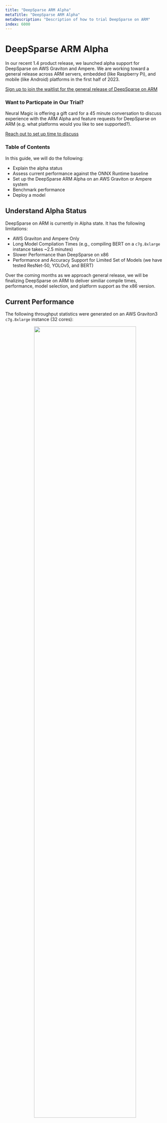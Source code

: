 ```yaml
---
title: "DeepSparse ARM Alpha"
metaTitle: "DeepSparse ARM Alpha"
metaDescription: "Description of how to trial DeepSparse on ARM"
index: 6000
---
```


# DeepSparse ARM Alpha

In our recent 1.4 product release, we launched alpha support for DeepSparse on AWS Graviton and Ampere. We are working toward a general release across ARM servers, embedded (like Raspberry Pi), and mobile (like Android) platforms in the first half of 2023.

[Sign up to join the waitlist for the general release of DeepSparse on ARM](https://neuralmagic.com/deepsparse-arm-waitlist)

### Want to Particpate in Our Trial?

Neural Magic is offering a gift card for a 45 minute conversation to discuss experience with the ARM Alpha and feature requests for DeepSparse on ARM (e.g. what platforms would you like to see supported?). 

[Reach out to set up time to discuss](https://neuralmagic.com/contact/)

### Table of Contents

In this guide, we will do the following:
- Explain the alpha status
- Assess current performance against the ONNX Runtime baseline
- Set up the DeepSparse ARM Alpha on an AWS Graviton or Ampere system
- Benchmark performance
- Deploy a model

## Understand Alpha Status

DeepSparse on ARM is currently in Alpha state. It has the following limitations:
- AWS Graviton and Ampere Only
- Long Model Compilation Times (e.g., compiling BERT on a `c7g.8xlarge` instance takes ~2.5 minutes)
- Slower Performance than DeepSparse on x86
- Performance and Accuracy Support for Limited Set of Models (we have tested ResNet-50, YOLOv5, and BERT)

Over the coming months as we approach general release, we will be finalizing DeepSparse on ARM to deliver similiar compile times, performance, model selection, and platform support as the x86 version.

## Current Performance

The following throughput statistics were generated on an AWS Graviton3 `c7g.8xlarge` instance (32 cores):

<p align="center">
    <img width="80%" src="https://raw.githubusercontent.com/neuralmagic/docs/arm-alpha-new/src/images/arm-benchmarks.png"/>
</p>

## Get Set Up

### System Requirements

The general release of DeepSparse for ARM will offer support for ARMv8+ devices, including server
systems like Ampere, edge devices like Rasbperry Pi, and mobile devices like Android. 

However, the ARM Alpha only runs on the following AWS Graviton and Ampere systems, including:
- AWS Graviton3, such as `c7g`, `c7gn`
- AWS Graviton2, such as `c6g`, `c6gd`, `c6gn`
- GCP Ampere Instances, such as `t2a`
- Ampere, such as `Altra` and `Altra Max`

### Model Requirements

The general release of DeepSparse on ARM will offer support for the same set of models as DeepSparse on x86. At current, we have tested accuracy and performance on a limited subset of models, including BERT, ResNet-50, and YOLOv5.

### Install via `pip`

The ARM Alpha is available for download via PyPI on the nightly package. Run the following:
```bash
pip install deepsparse-nightly[server]
```

Note: if you are running on Ubuntu on AWS Graviton3, your install may fail with `ERROR: Failed building wheel for psutil`. Run the following to install the necessary packages needed to build the wheel for `psutil`:
```
sudo apt-get install gcc python3-dev
```

## Benchmark Performance

Let's benchmark DeepSparse's throughtput on BERT-base on an AWS `c7g.8xlarge` instance using the `deepsparse.benchmark` utility.

#### ONNX Runtime Baseline

Make sure you have ONNX Runtime installed (`pip install onnxruntime`).

ORT achieves 15 items/second running the standard BERT model at batch 64 with sequence length 384.
```bash
deepsparse.benchmark zoo:nlp/question_answering/obert-base/pytorch/huggingface/squad/base-none -b64 -s sync -nstreams 1 -e onnxruntime

>> Original Model Path: zoo:nlp/question_answering/obert-base/pytorch/huggingface/squad/base-none
>> Batch Size: 64
>> Scenario: sync
>> Throughput (items/sec): 14.9156
```

#### DeepSparse Dense Performance

With dense, unoptimized models, DeepSparse achieves a competitive performance with ONNX Runtime, reaching 16.5 items/second.

```bash
deepsparse.benchmark zoo:nlp/question_answering/obert-base/pytorch/huggingface/squad/base-none -b64 -s sync -nstreams 1

>> Original Model Path: zoo:nlp/question_answering/obert-base/pytorch/huggingface/squad/base-none
>> Batch Size: 64
>> Scenario: sync
>> Throughput (items/sec): 16.5698
```

#### DeepSparse Sparse Performance

With sparsity applied to the model, DeepSparse achieves significant performance speedups over ONNX Runtime. With a 90% pruned version of BERT, DeepSparse achieves 50 items/second - **this is a 3.5x performance gain over the ORT baseline**!

```bash
deepsparse.benchmark zoo:nlp/question_answering/obert-base/pytorch/huggingface/squad/pruned90-none -b64 -s sync -nstreams 1

>> Original Model Path: zoo:nlp/question_answering/obert-base/pytorch/huggingface/squad/pruned90-none
>> Batch Size: 64
>> Scenario: sync
>> Throughput (items/sec): 50.5135
```

#### DeepSparse Sparse-Quantized Performance

With sparsity and quantization applied to the model, DeepSparse achieves an additional performance speedup. With a 80% 4-block pruned-quantized version of BERT, DeepSparse achieves 71 items/second - **this is a 4.3x performance gain over the ORT baseline**!

```bash
deepsparse.benchmark zoo:nlp/question_answering/obert-base/pytorch/huggingface/squad/pruned80_quant-none-vnni -b64 -s sync

>> Original Model Path: zoo:nlp/question_answering/obert-base/pytorch/huggingface/squad/pruned80_quant-none-vnni
>> Batch Size: 64
>> Scenario: sync
>> Throughput (items/sec): 71.3083
```

*Note that DeepSparse on ARM currently only sees a performance gain over the FP32 baseline from INT8 quantization with 4-block pruned models, where weights are pruned in groups of 4. In the general release of ARM, we will support performance speedups from quantization applied to unstructured sparse models, just like the x86 version.*

## Deploy a Model

Just like DeepSparse on x86, DeepSparse on ARM provides both a Python Pipeline API and an out-of-the-box model server. Both options provide similar specifications for configurations and support a variety of models.

Here's an example Pipeline for the sentiment analysis task:
```python
from deepsparse import Pipeline

zoo_stub = "zoo:nlp/sentiment_analysis/bert-base/pytorch/huggingface/sst2/pruned90-none"
sa_pipeline = Pipeline.create(task="sentiment-analysis", model_path=zoo_stub)
inference = sa_pipeline("Snorlax loves my Tesla!")
print(inference)

> labels=['LABEL_1'] scores=[0.997743546962738]  # positive sentiment
```

Here's an example spinning up a REST endpoint for the question answering task:
```bash
deepsparse.server \
    --task question-answering \
    --model_path "zoo:nlp/question_answering/obert-base/pytorch/huggingface/squad/pruned80_quant-none-vnni"
```

Making a request:
```python
import requests
url = "http://localhost:5543/predict" # Server's port default to 5543
obj = {
    "question": "Who is Mark?",
    "context": "Mark is batman."
}
response = requests.post(url, json=obj)
print(response.text)

> '{"score":0.9534820914268494,"start":8,"end":14,"answer":"batman"}'
```

## Next Steps

- [Reach out to us to set up time to discuss your experience and feature / platform requests](https://neuralmagic.com/contact/)
- [Sign up for early access to the general release of DeepSparse on ARM](https://neuralmagic.com/deepsparse-arm-waitlist)

